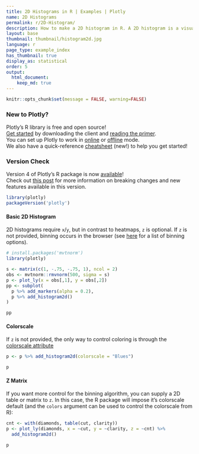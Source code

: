 ```yaml
---
title: 2D Histograms in R | Examples | Plotly
name: 2D Histograms
permalink: r/2D-Histogram/
description: How to make a 2D histogram in R. A 2D histogram is a visualization of a bivariate distribution.
layout: base
thumbnail: thumbnail/histogram2d.jpg
language: r
page_type: example_index
has_thumbnail: true
display_as: statistical
order: 5
output:
  html_document:
    keep_md: true
---
```


```r
knitr::opts_chunk$set(message = FALSE, warning=FALSE)
```
### New to Plotly?

Plotly's R library is free and open source!<br>
[Get started](https://plot.ly/r/getting-started/) by downloading the client and [reading the primer](https://plot.ly/r/getting-started/).<br>
You can set up Plotly to work in [online](https://plot.ly/r/getting-started/#hosting-graphs-in-your-online-plotly-account) or [offline](https://plot.ly/r/offline/) mode.<br>
We also have a quick-reference [cheatsheet](https://images.plot.ly/plotly-documentation/images/r_cheat_sheet.pdf) (new!) to help you get started!

### Version Check

Version 4 of Plotly's R package is now [available](https://plot.ly/r/getting-started/#installation)!<br>
Check out [this post](http://moderndata.plot.ly/upgrading-to-plotly-4-0-and-above/) for more information on breaking changes and new features available in this version.
```r
library(plotly)
packageVersion('plotly')
```

#### Basic 2D Histogram

2D histograms require `x`/`y`, but in contrast to heatmaps, `z` is optional. If `z` is not provided, binning occurs in the browser (see [here](https://plot.ly/r/reference/#histogram2d-histnorm) for a list of binning options).

```r
# install.packages('mvtnorm')
library(plotly)

s <- matrix(c(1, -.75, -.75, 1), ncol = 2)
obs <- mvtnorm::rmvnorm(500, sigma = s)
p <- plot_ly(x = obs[,1], y = obs[,2])
pp <- subplot(
  p %>% add_markers(alpha = 0.2),
  p %>% add_histogram2d()
)

pp
```

#### Colorscale
If `z` is not provided, the only way to control coloring is through the [colorscale attribute](https://plot.ly/r/reference/#histogram2d-colorscale)

```r
p <- p %>% add_histogram2d(colorscale = "Blues")

p
```

#### Z Matrix
If you want more control for the binning algorithm, you can supply a 2D table or matrix to `z`. In this case, the R package will impose it's colorscale default (and the `colors` argument can be used to control the colorscale from R):

```r
cnt <- with(diamonds, table(cut, clarity))
p <- plot_ly(diamonds, x = ~cut, y = ~clarity, z = ~cnt) %>%
  add_histogram2d()

p
```
